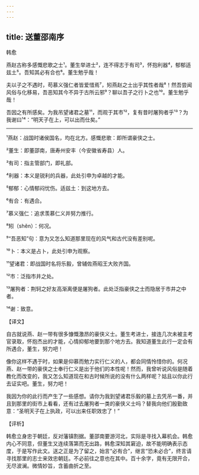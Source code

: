 ```yaml
---
---
---
```

title: 送董邵南序
---




韩愈

燕赵古称多感慨悲歌之士¹。董生举进士²，连不得志于有司³，怀抱利器⁴，郁郁适兹土⁵。吾知其必有合也⁶。董生勉乎哉！

夫以子之不遇时，苟慕义强仁者皆爱惜焉⁷，矧燕赵之士出乎其性者哉⁸！然吾尝闻风俗与化移易，吾恶知其今不异于古所云邪⁹？聊以吾子之行卜之也¹⁰。董生勉乎哉！

吾因之有所感矣。为我吊望诸君之墓¹¹，而观于其市¹²，复有昔时屠狗者乎¹³？为我谢曰¹⁴：“明天子在上，可以出而仕矣。”



***



¹燕赵：战国时诸侯国名，均在北方。感慨悲歌：即所谓豪侠之士。

²董生：即董邵南，唐寿州安丰（今安徽省寿县）人。

³有司：指主管部门，即礼部。

⁴利器：本义是锐利的兵器，此处引申为卓越的才能。

⁵郁郁：心情郁闷忧伤。适兹土：到这地方去。

⁶有合：有遇合。

⁷慕义强仁：追求羡慕仁义并努力推行。

⁸矧（shěn）：何况。

⁹“吾恶知”句：意为又怎么知道那里现在的风气和古代没有差别呢。

¹⁰卜：本义是占卜，此处引申为观察。

¹¹望诸君：即战国时名将乐毅，曾辅佐燕昭王大败齐国。

¹²市：泛指市井之处。

¹³屠狗者：荆轲之好友高渐离便是屠狗者。此处泛指豪侠之士而隐居于市井之中者。

¹⁴谢：致意。

【译文】

自古就说燕、赵一带有很多慷慨激昂的豪侠义士。董生考进士，接连几次未被主考官录取，怀抱杰出的才能，心情抑郁地要到那个地方去。我知道董生此行一定会有所遇合，董生，努力吧！

像你这样不遇于时，如果是仰慕而勉力实行仁义的人，都会同情怜惜你的。何况燕、赵一带的豪侠之士奉行仁义是出于他们的本性呢！然而，我曾听说风俗是随着教化而改变的，我又怎么知道现在和古时候所说的没有什么两样呢？姑且以你此行去证实吧。董生，努力吧！

我因为你的此行而产生了一些感想。请你为我到望诸君乐毅的墓上去凭吊一番，并且到那里的街市上看看，还有过去屠狗者一类的豪侠义士吗？替我向他们殷勤致意：“圣明天子在上执政，可以出来任职效忠了！”

【评析】

韩愈立身忠于朝廷，反对藩镇割据。董邵南要游河北，实际是寻找入幕机会。韩愈内心不同意，但董生又连续落第而无出路，韩愈深知其窘迫，故不能明确表示态度，于是写作此文。送之正是为了留之，始言“必有合”，继言“恐未必合”，终言请寻找那里的志士来效忠朝廷。不必前往之意也在其中。百十余字，竟有无限开合，无尽波澜。微情妙旨，含蓄曲折之至。